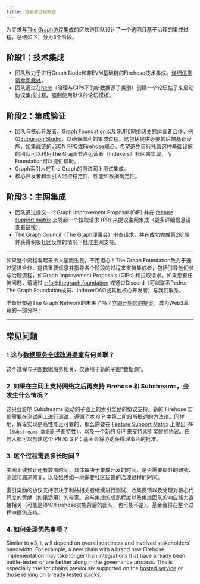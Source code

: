 ```yaml
---
title: 链集成过程概述
---
```


为寻求与[The Graph协议集成](https://forum.thegraph.com/t/gip-0057-chain-integration-process/4468)的区块链团队设计了一个透明且基于治理的集成过程，总结如下，分为3个阶段。

## 阶段1：技术集成

- 团队致力于进行Graph Node和非EVM基础链的Firehose技术集成。[详细信息请参阅此处](/new-chain-integration/)。
- 团队通过在[here](https://forum.thegraph.com/c/governance-gips/new-chain-support/71)（治理与GIPs下的新数据源子类别）创建一个论坛帖子来启动协议集成过程。强制使用默认的论坛模板。

## 阶段2：集成验证

- 团队与核心开发者、Graph Foundation以及GUI和网络网关的运营者合作，例如[Subgraph Studio](https://thegraph.com/studio/)，以确保顺利的集成过程。这包括提供必要的后端基础设施，如集成链的JSON RPC或Firehose端点。希望避免自行托管这种基础设施的团队可以利用The Graph节点运营者（Indexers）社区来实现，而Foundation可以提供帮助。
- Graph索引人在The Graph的测试网上测试集成。
- 核心开发者和索引人监控稳定性、性能和数据确定性。

## 阶段3：主网集成

- 团队通过提交一个Graph Improvement Proposal (GIP) 并在 [feature support matrix](https://github.com/graphprotocol/indexer/blob/main/docs/feature-support-matrix.md) 上发起一个拉取请求 (PR) 来提议主网集成（更多详细信息请查看链接）。
- The Graph Council（The Graph理事会）审查请求，并在成功完成第2阶段并获得积极社区反馈的情况下批准主网支持。

---

如果整个流程看起来令人望而生畏，不用担心！The Graph Foundation致力于通过促进合作、提供重要信息并指导各个阶段的过程来支持集成者，包括引导他们参与治理流程，如Graph Improvement Proposals (GIPs) 和拉取请求。如果您有任何问题，请通过 [info@thegraph.foundation](mailto:info@thegraph.foundation) 或通过Discord（可以联系Pedro、The Graph Foundation成员、IndexerDAO或其他核心开发者）与我们联系。

准备好塑造The Graph Network的未来了吗？[立即开始您的提案](https://github.com/graphprotocol/graph-improvement-proposals/blob/main/gips/0057-chain-integration-process.md)，成为Web3革命的一部分吧！

---

## 常见问题

### 1.这与[数据服务全球改进提案](https://forum.thegraph.com/t/gip-0042-a-world-of-data-services/3761)有何关联？

这个过程与子图数据服务相关，仅适用于新的子图“数据源”。

### 2. 如果在主网上支持网络之后再支持 Firehose 和 Substreams，会发生什么情况？

这只会影响 Substreams 驱动的子图上的索引奖励的协议支持。新的 Firehose 实现需要在测试网上进行测试，遵循了本 GIP 中第二阶段所概述的方法论。同样地，假设实现是高性能且可靠的，那么需要在 [Feature Support Matrix](https://github.com/graphprotocol/indexer/blob/main/docs/feature-support-matrix.md) 上提出 PR（`Substreams 数据源` 子图特性），以及一个新的 GIP 来支持索引奖励的协议。任何人都可以创建这个 PR 和 GIP；基金会将协助获得理事会的批准。

### 3. 这个过程需要多长时间？

主网上线预计还有数周时间，具体取决于集成开发的时间、是否需要额外的研究、测试和漏洞修复，以及始终如一地需要社区反馈的治理过程的时间。

索引奖励的协议支持取决于利益相关者继续进行测试、收集反馈以及处理对核心代码库的贡献（如果适用）的带宽。这与集成的成熟程度以及集成团队的响应能力直接相关（可能是RPC/Firehose实施背后的团队，也可能不是）。基金会将在整个过程中提供支持。

### 4. 如何处理优先事项？

Similar to #3, it will depend on overall readiness and involved stakeholders' bandwidth. For example, a new chain with a brand new Firehose implementation may take longer than integrations that have already been battle-tested or are farther along in the governance process. This is especially true for chains previously supported on the [hosted service](https://thegraph.com/hosted-service) or those relying on already tested stacks.
